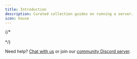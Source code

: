 ```yaml
---
title: Introduction
description: Curated collection guides on running a server.
icon: house
---
```


<StartButton />
{/* 
<br />

<br />

<CardGroup>
  <HeroCard
    img="https://raw.githubusercontent.com/mintlify/themes/main/prism/images/setting-up.svg"
    title="Setting up your docs"
    description="Everything you need to know about the doc setup process, from start to finish"
    href="/quickstart"  
  />
  <HeroCard
    img="https://raw.githubusercontent.com/mintlify/themes/main/prism/images/themes.svg"
    title="Explore themes"
    description="Explore a variety of themes you can use to spice up the look and feel of your documentation"
    href="/quickstart"
  />
</CardGroup> */}
<br />

<CardGroup cols={3}>
  <Card img="https://r2.berrybyte.net/berrybyte.net/assets/games/banners/minecraft-banner.jpg" title="Minecraft Guides" href="/games/minecraft">
  </Card>
  <Card img="https://r2.berrybyte.net/berrybyte.net/assets/games/banners/palworld-banner.jpg" title="Palworld Guides" href="/games/palworld">
  </Card>
  <Card img="https://r2.berrybyte.net/berrybyte.net/assets/games/banners/satisfactory-banner.jpg" title="Satisfactory Guides" href="/games/satisfactory">
  </Card>
    <Card img="https://r2.berrybyte.net/berrybyte.net/assets/games/banners/rust-banner.jpg" title="Rust Guides" href="/games/rust">
  </Card>
    <Card img="https://r2.berrybyte.net/berrybyte.net/assets/games/banners/valheim-banner.jpg" title="Valheim Guides" href="/games/valheim">
  </Card>
    <Card img="https://r2.berrybyte.net/berrybyte.net/assets/games/banners/vrising-banner.jpg" title="V Rising Guides" href="/games/vrising">
  </Card>
    <Card img="https://r2.berrybyte.net/berrybyte.net/assets/games/banners/soulmask-banner.jpg" title="Soulmask Guides" href="/games/soulmask">
  </Card>
</CardGroup>

Need help? [Chat with us](https://berrybyte.net/contact) or join our [community Discord server](https://discord.com/invite/Pv8DMpXtma).